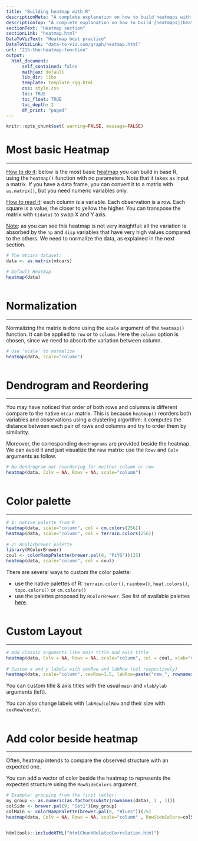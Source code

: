 ```yaml
---
title: "Building heatmap with R"
descriptionMeta: "A complete explanation on how to build heatmaps with R: how to use the heatmap() function, how to custom appearance, how to normalize data and more."
descriptionTop: "A complete explanation on how to build [heatmaps](heatmap.html) with base R: how to use the `heatmap()` function, how to custom appearance, how to normalize data and more."
sectionText: "Heatmap section"
sectionLink: "heatmap.html"
DataToVizText: "Heatmap best practice"
DataToVizLink: "data-to-viz.com/graph/heatmap.html"
url: "215-the-heatmap-function"
output:
  html_document:
      self_contained: false    
      mathjax: default
      lib_dir: libs
      template: template_rgg.html
      css: style.css
      toc: TRUE
      toc_float: TRUE
      toc_depth: 2
      df_print: "paged"
---
```



```r
knitr::opts_chunk$set( warning=FALSE, message=FALSE)
```

<div class="container">




# Most basic Heatmap
***

<div class = "row">

<div class = "col-md-6  col-sm-12 align-self-center">

<u>How to do it</u>: below is the most basic [heatmap](heatmap.html) you can build in base R, using the `heatmap()` function with no parameters. Note that it takes as input a matrix. If you have a data frame, you can convert it to a matrix with `as.matrix()`, but you need numeric variables only.

<u>How to read it</u>: each column is a variable. Each observation is a row. Each square is a value, the closer to yellow the higher. You can transpose the matrix with `t(data)` to swap X and Y axis.

<u>Note</u>: as you can see this heatmap is not very insightful: all the variation is absorbed by the `hp` and `disp` variables that have very high values compared to the others. We need to normalize the data, as explained in the next section.

</div>


<div class = "col-md-6  col-sm-12">

```r
# The mtcars dataset:
data <- as.matrix(mtcars)

# Default Heatmap
heatmap(data)
```
</div>
</div>



```r
```




# Normalization
***

<div class = "row">

<div class = "col-md-6  col-sm-12 align-self-center">

Normalizing the matrix is done using the `scale` argument of the `heatmap()` function. It can be applied to `row` or to `column`. Here the `column` option is chosen, since we need to absorb the variation between column.


</div>


<div class = "col-md-6  col-sm-12">

```r
# Use 'scale' to normalize
heatmap(data, scale="column")
```
</div>
</div>



```r
```











# Dendrogram and Reordering
***

<div class = "row">

<div class = "col-md-6  col-sm-12 align-self-center">

You may have noticed that order of both rows and columns is different compare to the native `mtcar` matrix. This is because `heatmap()` reorders both variables and observations using a clustering algorithm: it computes the distance between each pair of rows and columns and try to order them by similarity. 

Moreover, the corresponding `dendrograms` are provided beside the heatmap. We can avoid it and just visualize the raw matrix: use the `Rowv` and `Colv` arguments as follow.

</div>


<div class = "col-md-6  col-sm-12">

```r
# No dendrogram nor reordering for neither column or row
heatmap(data, Colv = NA, Rowv = NA, scale="column")
```
</div>
</div>



```r
```










# Color palette
***


```r
# 1: native palette from R
heatmap(data, scale="column", col = cm.colors(256))
heatmap(data, scale="column", col = terrain.colors(256))
 
# 2: Rcolorbrewer palette
library(RColorBrewer)
coul <- colorRampPalette(brewer.pal(8, "PiYG"))(25)
heatmap(data, scale="column", col = coul)
```



<div class = "row">

<div class = "col-md-6  col-sm-12 align-self-center">

There are several ways to custom the color palette:  

- use the native palettes of R: `terrain.color()`, `rainbow()`, `heat.colors()`, `topo.colors()` or `cm.colors()`
- use the palettes proposed by `RColorBrewer`. See list of available palettes [here](38-rcolorbrewers-palettes.html).

</div>


<div class = "col-md-6  col-sm-12">


```r
```

</div>
</div>










# Custom Layout
***


```r
# Add classic arguments like main title and axis title
heatmap(data, Colv = NA, Rowv = NA, scale="column", col = coul, xlab="variable", ylab="car", main="heatmap")
 
# Custom x and y labels with cexRow and labRow (col respectively)
heatmap(data, scale="column", cexRow=1.5, labRow=paste("new_", rownames(data),sep=""), col= colorRampPalette(brewer.pal(8, "Blues"))(25))
```




You can custom title & axis titles with the usual `main` and `xlab`/`ylab` arguments (left). 

You can also change labels with `labRow`/`colRow` and their size with `cexRow`/`cexCol`.


```r
```







# Add color beside heatmap
***

<div class = "row">

<div class = "col-md-6  col-sm-12 align-self-center">

Often, heatmap intends to compare the observed structure with an expected one. 

You can add a vector of color beside the heatmap to represents the expected structure using the `RowSideColors` argument.

</div>


<div class = "col-md-6  col-sm-12">

```r
# Example: grouping from the first letter:
my_group <- as.numeric(as.factor(substr(rownames(data), 1 , 1)))
colSide <- brewer.pal(9, "Set1")[my_group]
colMain <- colorRampPalette(brewer.pal(8, "Blues"))(25)
heatmap(data, Colv = NA, Rowv = NA, scale="column" , RowSideColors=colSide, col=colMain   )
```
</div>
</div>



```r
```






<!-- Close container -->
</div>




```r
htmltools::includeHTML("htmlChunkRelatedCorrelation.html")
```